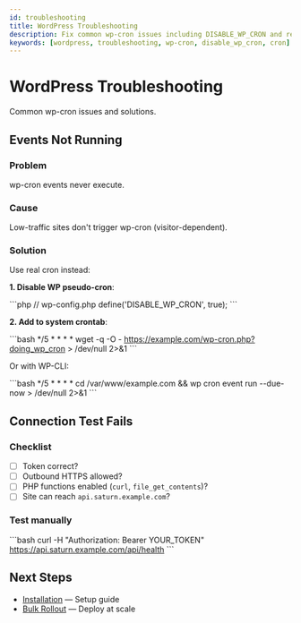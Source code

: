 ```yaml
---
id: troubleshooting
title: WordPress Troubleshooting
description: Fix common wp-cron issues including DISABLE_WP_CRON and real cron setup
keywords: [wordpress, troubleshooting, wp-cron, disable_wp_cron, cron]
---
```


# WordPress Troubleshooting

Common wp-cron issues and solutions.

## Events Not Running

### Problem

wp-cron events never execute.

### Cause

Low-traffic sites don't trigger wp-cron (visitor-dependent).

### Solution

Use real cron instead:

**1. Disable WP pseudo-cron**:

\`\`\`php
// wp-config.php
define('DISABLE_WP_CRON', true);
\`\`\`

**2. Add to system crontab**:

\`\`\`bash
*/5 * * * * wget -q -O - https://example.com/wp-cron.php?doing_wp_cron > /dev/null 2>&1
\`\`\`

Or with WP-CLI:

\`\`\`bash
*/5 * * * * cd /var/www/example.com && wp cron event run --due-now > /dev/null 2>&1
\`\`\`

## Connection Test Fails

### Checklist

- [ ] Token correct?
- [ ] Outbound HTTPS allowed?
- [ ] PHP functions enabled (`curl`, `file_get_contents`)?
- [ ] Site can reach `api.saturn.example.com`?

### Test manually

\`\`\`bash
curl -H "Authorization: Bearer YOUR_TOKEN" https://api.saturn.example.com/api/health
\`\`\`

## Next Steps

- [Installation](./install) — Setup guide
- [Bulk Rollout](./bulk-agency) — Deploy at scale
